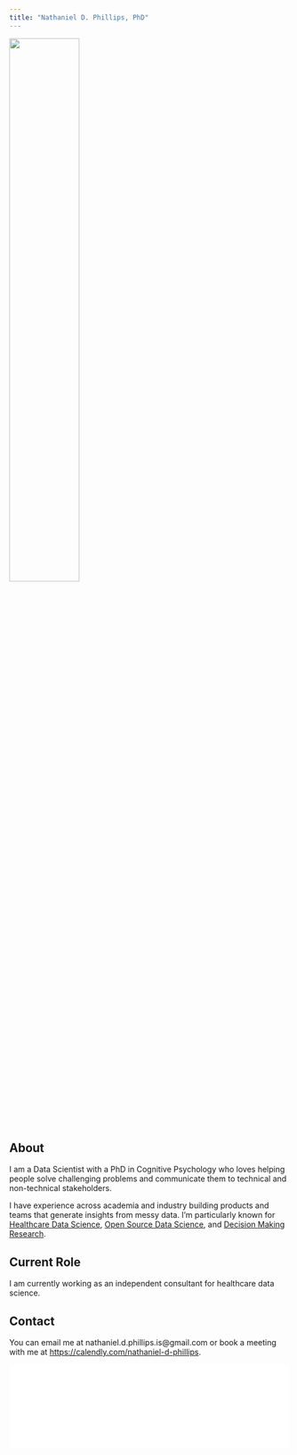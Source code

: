 ```yaml
---
title: "Nathaniel D. Phillips, PhD"
---
```


![](assets/phillips_portrait_full.jpg){width=50%}

## About

I am a Data Scientist with a PhD in Cognitive Psychology who loves helping people solve challenging problems and communicate them to technical and non-technical stakeholders. 

I have experience across academia and industry building products and teams that generate insights from messy data. I'm particularly known for [Healthcare Data Science](https://posit.co/resources/videos/flatironkitchen-how-we-overhauled-a-frankensteinian-sql-workflow-with-the-tidyverse), [Open Source Data Science](www.bookdown.org/ndphillips/yarrr), and [Decision Making Research](https://github.com/ndphillips/FFTrees).

## Current Role

I am currently working as an independent consultant for healthcare data science. 

## Contact

You can email me at nathaniel.d.phillips.is@gmail.com or book a meeting with me at [https://calendly.com/nathaniel-d-phillips](https://calendly.com/nathaniel-d-phillips).

```{=html}
<embed src="assets/logos.html" type="text/html" style="width: 100%; height: auto;">
```


<!-- Calendly badge widget begin -->
<link href="https://assets.calendly.com/assets/external/widget.css" rel="stylesheet">
<script src="https://assets.calendly.com/assets/external/widget.js" type="text/javascript" async></script>
<script type="text/javascript">window.onload = function() { Calendly.initBadgeWidget({ url: 'https://calendly.com/nathaniel-d-phillips/15min', text: 'Meet with me', color: '#0069ff', textColor: '#ffffff' }); }</script>

